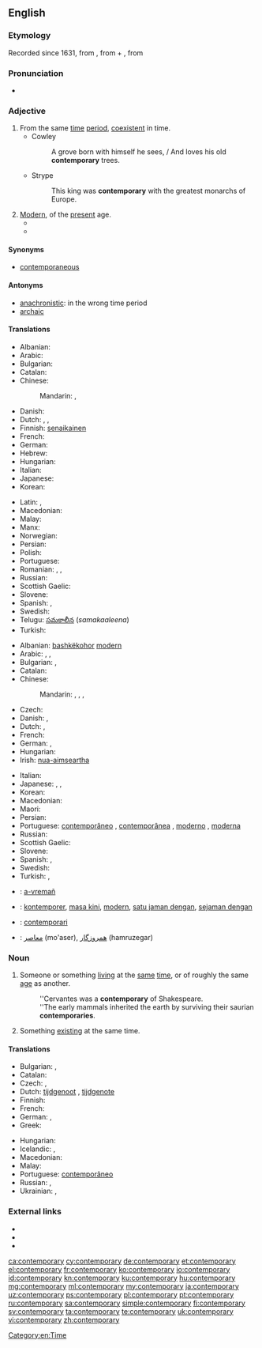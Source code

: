 ==English==

===Etymology===
Recorded since 1631, from {{etyl|ML.|en}} {{term|lang=la|contemporarius}}<!--, says Online Etymology Dictionary-->, from {{etyl|la|en}} {{term|lang=la|con-||with, together}} + {{term|lang=la|temporarius||of time}}, from {{term|lang=la|tempus||time}}

===Pronunciation===
* {{audio-pron|Contemporary.ogg|ipa=/kənˈtɛm.pəˌɹɛɹ.i/|lang=en}}

===Adjective===
{{en-adj}}

# From the same [[time]] [[period]], [[coexistent]] in time.
#* Cowley
#*: A grove born with himself he sees, / And loves his old '''contemporary''' trees.
#* Strype
#*: This king was '''contemporary''' with the greatest monarchs of Europe.
# [[modern|Modern]], of the [[present]] age.
#* {{quote-magazine|date=2012-01
|author=Robert L. Dorit
|title=Rereading Darwin
|volume=100|issue=1|page=23
|magazine=[[w:American Scientist|American Scientist]]
|url=http://www.americanscientist.org/issues/pub/rereading-darwin
|passage=We live our lives in three dimensions for our threescore and ten allotted years. Yet every branch of '''contemporary''' science, from statistics to cosmology, alludes to processes that operate on scales outside of human experience: the millisecond and the nanometer, the eon and the light-year.}}
#* {{quote-news
|year=2012
|date=May 24
|author=Nathan Rabin
|title=Film: Reviews: Men In Black 3
|work=The Onion AV Club
|url=http://www.avclub.com/articles/men-in-black-3,75576/
|page=
|passage=''Men In Black 3'' finagles its way out of this predicament by literally resetting the clock with a time-travel premise that makes Will Smith both a '''contemporary''' intergalactic cop in the late 1960s and a stranger to Josh Brolin, who plays the younger version of Smith’s stone-faced future partner, Tommy Lee Jones.}}

====Synonyms====
* [[contemporaneous]]

====Antonyms====
* [[anachronistic]]: in the wrong time period
* [[archaic]]

====Translations====
{{trans-top|from the same time period}}
* Albanian: {{t+|sq|bashkëkohor}}
* Arabic: {{t|ar|معاصر|tr=muʿāṣir}}
* Bulgarian: {{t+|bg|едновременен}}
* Catalan: {{t|ca|contemporani}}
* Chinese:
*: Mandarin: {{t+|cmn|現代|alt=現代的|sc=Hani}}, {{t+|cmn|现代|tr=xiàndài de|alt=现代的|sc=Hani}}
* Danish: {{t|da|samtidig}}
* Dutch: {{t|nl|gelijktijdig}}, {{t|nl|eigentijds}}, {{t|nl|contemporain}}
* Finnish: [[senaikainen]]
* French: {{t+|fr|contemporain}}
* German: {{t+|de|zeitgenössisch}}
* Hebrew: {{t|he|בן דור|tr=ben dor}}
* Hungarian: {{t+|hu|kortárs}}
* Italian: {{t+|it|contemporaneo}}
* Japanese: {{t+|ja|現代|tr=(げんだいてき, gendai-teki|alt=現代的|sc=Jpan}}
* Korean: {{t+|ko|현대|tr=hyeondae-ui|alt=현대의|sc=Kore}}
{{trans-mid}}
* Latin: {{t|la|aequālis}}, {{t|la|coaevālis}}
* Macedonian: {{t|mk|современ|m|tr=sóvremen|sc=Cyrl}}
* Malay: {{t+|ms|sezaman}}
* Manx: {{t|gv|co-emshiragh}}
* Norwegian: {{t+|no|samtidig}}
* Persian: {{t+|fa|معاصر|tr=mo'âser|sc=fa-Arab}}
* Polish: {{t+|pl|współczesny}}
* Portuguese: {{t+|pt|contemporâneo}}
* Romanian: {{t+|ro|contemporan|m|n}}, {{t|ro|contemporani|m-p}}, {{t|ro|contemporană|f}}
* Russian: {{t+|ru|современный|tr=sovreménnyj|sc=Cyrl}}
* Scottish Gaelic: {{t|gd|co-aimsireil}}
* Slovene: {{t+|sl|sodoben}}
* Spanish: {{t|es|contemporario}}, {{t+|es|contemporáneo}}
* Swedish: {{t+|sv|samtida}}
* Telugu: [[సమకాలీన]] (''samakaaleena'')
* Turkish: {{t+|tr|çağdaş}}
{{trans-bottom}}

{{trans-top|modern}}
* Albanian: [[bashkëkohor]] [[modern]]
* Arabic: {{t|ar|عصري|tr=ʿáṣriyy|sc=Arab}}, {{t|ar|حديث|tr=ḥadīṯ|sc=Arab}}, {{t|ar|معاصر|tr=muʿāṣir|sc=Arab}}
* Bulgarian: {{t+|bg|съвременен|tr=sǎvreménen}},  {{t+|bg|модерен|tr=modéren}}
* Catalan: {{t|ca|contemporani}}
* Chinese:
*: Mandarin: {{t+|cmn|現代|alt=現代的|sc=Hani}}, {{t+|cmn|现代|tr=xiàndài de|alt=现代的|sc=Hani}}, {{t+|cmn|摩登|tr=módēng|sc=Hani}}, {{t+|cmn|近代|tr=jìndài de|alt=近代的|sc=Hani}}
* Czech: {{t+|cs|současný|m}}
* Danish: {{t|da|moderne}}, {{t|da|nutids-}}
* Dutch: {{t+|nl|hedendaags}}, {{t|nl|eigentijds}}
* French: {{t+|fr|contemporain}}
* German: {{t+|de|zeitgenössisch}}, {{t+|de|modern}}
* Hungarian: {{t+|hu|kortárs}}
* Irish: [[nua-aimseartha]]
{{trans-mid}}
* Italian: {{t+|it|contemporaneo}}
* Japanese: {{t+|ja|現代|tr=(げんだいてき, gendai-teki|alt=現代的|sc=Jpan}}, {{t+|ja|近代|tr=きんだいてき, kindai-teki|alt=近代的|sc=Jpan}}, {{t|ja|モダン|tr=modan-na|alt=モダンな|sc=Jpan}}
* Korean: {{t+|ko|현대|tr=hyeondae-ui|alt=현대의|sc=Kore}}
* Macedonian: {{t|mk|современ|tr=sóvremen|sc=Cyrl}}
* Maori: {{t|mi|onāianei}}
* Persian: {{t+|fa|نوین|tr=novin|sc=fa-Arab}}
* Portuguese: [[contemporâneo]] {{g|m}}, [[contemporânea]] {{g|f}},	[[moderno]] {{g|m}}, [[moderna]] {{g|f}}
* Russian: {{t+|ru|современный|tr=sovreménnyj|sc=Cyrl}}
* Scottish Gaelic: {{t|gd|co-aimsireil}}
* Slovene: {{t+|sl|sodoben}}
* Spanish: {{t+|es|contemporáneo}}, {{t|es|contemporario}}
* Swedish: {{t+|sv|nutida}}
* Turkish: {{t+|tr|çağdaş}}, {{t+|tr|modern}}
{{trans-bottom}}

{{checktrans-top}}
* {{ttbc|br}}: [[a-vremañ]]
* {{ttbc|id}}: [[kontemporer]], [[masa kini]], [[modern]], [[satu jaman dengan]], [[sejaman dengan]]
* {{ttbc|ia}}: [[contemporari]]
* {{ttbc|fa}}: [[معاصر]] (mo'aser), [[همروزگار]] (hamruzegar)
{{trans-bottom}}

===Noun===
{{en-noun|contemporaries}}

# Someone or something [[living]] at the [[same]] [[time]], or of roughly the same [[age]] as another.
#: ''Cervantes was a '''contemporary''' of Shakespeare.
#: ''The early mammals inherited the earth by surviving their saurian '''contemporaries'''.
# Something [[existing]] at the same time.

====Translations====
{{trans-top|someone living at the same time}}
* Bulgarian: {{t|bg|съвременник|m|tr=sǎvreménnik}}, {{t|bg|съвременница|f|tr=sǎvreménnica}}
* Catalan: {{t|ca|contemporani}}
* Czech: {{t|cs|současník|m}}, {{t|cs|současnice|f}}
* Dutch: [[tijdgenoot]] {{g|m}}, [[tijdgenote]] {{g|f}}
* Finnish: {{t|fi|aikalainen}}
* French: {{t+|fr|contemporain|m}}
* German: {{t+|de|Zeitgenosse|m}}, {{t|de|Zeitgenossin|f}}
* Greek: {{t+|el|σύγχρονο|m}}
{{trans-mid}}
* Hungarian: {{t+|hu|kortárs}}
* Icelandic: {{t+|is|jafnaldri|m}}, {{t|is|samtíðarmaður|m}}
* Macedonian: {{t|mk|современик|m|tr=sovrémenik|sc=Cyrl}}
* Malay: {{t+|ms|sezaman}}
* Portuguese: [[contemporâneo]] {{g|m}}
* Russian: {{t+|ru|современник|m|tr=sovreménnik}}, {{t+|ru|современница|f|tr=sovreménnica}}
* Ukrainian: {{t|uk|сучасник|m}}, {{t|uk|сучасниця|f}}
{{trans-bottom}}

===External links===
* {{R:Webster 1913}}
* {{R:Century 1911}}
* {{R:OneLook}}

[[Category:en:Time]]

[[ca:contemporary]]
[[cy:contemporary]]
[[de:contemporary]]
[[et:contemporary]]
[[el:contemporary]]
[[fr:contemporary]]
[[ko:contemporary]]
[[io:contemporary]]
[[id:contemporary]]
[[kn:contemporary]]
[[ku:contemporary]]
[[hu:contemporary]]
[[mg:contemporary]]
[[ml:contemporary]]
[[my:contemporary]]
[[ja:contemporary]]
[[uz:contemporary]]
[[ps:contemporary]]
[[pl:contemporary]]
[[pt:contemporary]]
[[ru:contemporary]]
[[sa:contemporary]]
[[simple:contemporary]]
[[fi:contemporary]]
[[sv:contemporary]]
[[ta:contemporary]]
[[te:contemporary]]
[[uk:contemporary]]
[[vi:contemporary]]
[[zh:contemporary]]